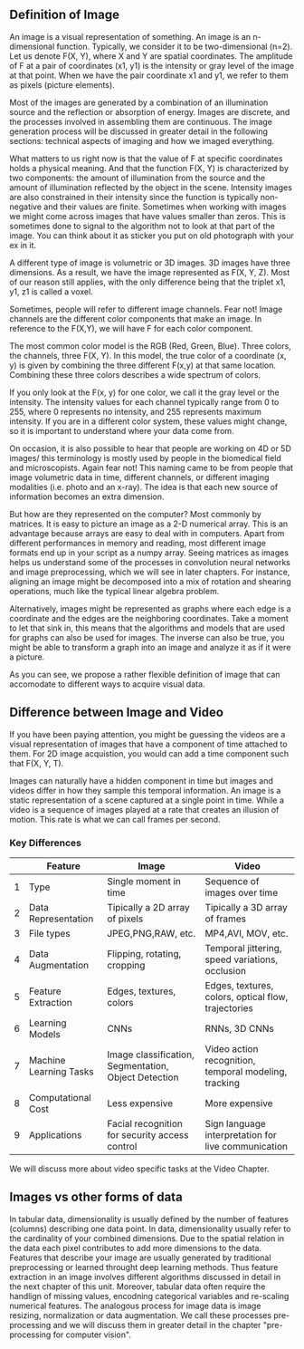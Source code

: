 
<!--

#TODO
how do I add equations to the .mdx?
working some schemes for definition of image
-->

## Definition of Image
An image is a visual representation of something. An image is an n-dimensional function. Typically, we consider it to be two-dimensional (n=2). Let us denote F(X, Y), where X and Y are spatial coordinates. The amplitude of F at a pair of coordinates (x1, y1) is the intensity or gray level of the image at that point. When we have the pair coordinate x1 and y1, we refer to them as pixels (picture elements).

Most of the images are generated by a combination of an illumination source and the reflection or absorption of energy. Images are discrete, and the processes involved in assembling them are continuous. The image generation process will be discussed in greater detail in the following sections: technical aspects of imaging and how we imaged everything. 

What matters to us right now is that the value of F at specific coordinates holds a physical meaning. And that the function F(X, Y) is characterized by two components: the amount of illumination from the source and the amount of illumination reflected by the object in the scene. Intensity images are also constrained in their intensity since the function is typically non-negative and their values are finite. Sometimes when working with images we might come across images that have values smaller than zeros. This is sometimes done to signal to the algorithm not to look at that part of the image. You can think about it as sticker you put on old photograph with your ex in it. 

A different type of image is volumetric or 3D images. 3D images have three dimensions. As a result, we have the image represented as F(X, Y, Z). Most of our reason still applies, with the only difference being that the triplet x1, y1, z1 is called a voxel.

Sometimes, people will refer to different image channels. Fear not! Image channels are the different color components that make an image. In reference to the F(X,Y), we will have F for each color component.

The most common color model is the RGB (Red, Green, Blue). Three colors, the channels, three F(X, Y). In this model, the true color of a coordinate (x, y) is given by combining the three different F(x,y) at that same location. Combining these three colors describes a wide spectrum of colors.

If you only look at the F(x, y) for one color, we call it the gray level or the intensity.  The intensity values for each channel typically range from 0 to 255, where 0 represents no intensity, and 255 represents maximum intensity. If you are in a different color system, these values might change, so it is important to understand where your data come from. 

On occasion, it is also possible to hear that people are working on 4D or 5D images/ this terminology is mostly used by people in the biomedical field and microscopists. Again fear not! This naming came to be from people that image volumetric data in time, different channels, or different imaging modalities (i.e. photo and an x-ray). The idea is that each new source of information becomes an extra dimension. 


But how are they represented on the computer? Most commonly by matrices. It is easy to picture an image as a 2-D numerical array. This is an advantage because arrays are easy to deal with in computers. Apart from different performances in memory and reading, most different image formats end up in your script as a numpy array. Seeing matrices as images helps us understand some of the processes in convolution neural networks and image preprocessing, which we will see in later chapters. For instance, aligning an image might be decomposed into a mix of rotation and shearing operations, much like the typical linear algebra problem. 

Alternatively, images might be represented as graphs where each edge is a coordinate and the edges are the neighboring coordinates. Take a moment to let that sink in, this means that the algorithms and models that are used for graphs can also be used for images. The inverse can also be true, you might be able to transform a graph into an image and analyze it as if it were a picture.

As you can see, we propose a rather flexible definition of image that can accomodate to different ways to acquire visual data. 


<!--

#TODO
trying to check that our definition matches the one from the video team, I  posted on discord and I am waiting their reply
-->

## Difference between Image and Video


If you have been paying attention, you might be guessing the videos are a visual representation of images that have a component of time attached to them. For 2D image acquistion, you would can add a time component such that F(X, Y, T). 

Images can naturally have a hidden component in time but images and videos differ in how they sample this temporal information. An image is a static representation of a scene captured at a single point in time. While a video is a
sequence of images played at a rate that creates an illusion of motion. This rate is what we can call frames per second.

### Key Differences

|   | Feature                | Image                                           | Video                                               |
|---|------------------------|-------------------------------------------------|-----------------------------------------------------|
| 1 | Type                   | Single moment in time                           | Sequence of images over time                        |
| 2 | Data Representation    | Tipically a 2D array of pixels                              | Tipically a 3D array of frames                                  |
| 3 | File types             | JPEG,PNG,RAW, etc.                              | MP4,AVI, MOV, etc.                                  |
| 4 | Data Augmentation	     | Flipping, rotating, cropping	                   | Temporal jittering, speed variations, occlusion     |
| 5 | Feature Extraction	    | Edges, textures, colors	                        | Edges, textures, colors, optical flow, trajectories |
| 6 | Learning Models	       | CNNs                                            | RNNs, 3D CNNs                                       |
| 7 | Machine Learning Tasks | Image classification, Segmentation, Object Detection              | Video action recognition, temporal modeling, tracking      |
| 8 | Computational Cost	    | Less expensive	                                 | More expensive                                      |
| 9 | Applications           | Facial recognition for security access control	 | Sign language interpretation for live communication |

We will discuss more about video specific tasks at the Video Chapter. 



<!--

#TODO
this part could be improved i.e. compare image to audio and more tabular data points
-->


## Images vs other forms of data

In tabular data, dimensionality is usually defined by the number of features (columns) describing one data point. In data, dimensionality usually refer to the cardinality of your combined dimensions. Due to the spatial relation in the data each pixel contributes to add more dimensions to the data. Features that describe your image are usually generated by traditional preprocessing or learned throught deep learning methods. Thus feature extraction in an image involves different algorithms discussed in detail in the next chapter of this unit.
Moreover, tabular data often require the handlign of missing values, encodning categorical variables and re-scaling numerical features. The analogous process for image data is image resizing, normalization or data augmentation. We call these processes pre-processing and we will discuss them in greater detail in the chapter "pre-processing for computer vision".

